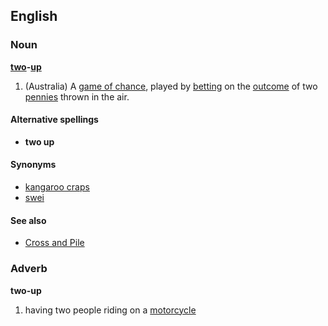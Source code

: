 ==English==
===Noun===
'''[[two]]-[[up]]''' 
{{wikipedia}}
# (Australia) A [[game of chance]], played by [[bet]]ting on the [[outcome]] of two [[penny|pennies]] thrown in the air.

====Alternative spellings====
*'''two up'''

====Synonyms====
*[[kangaroo craps]]<!-- dumb name used for the game in US casino at one point -->
*[[swei]]<!-- according to wikipedia -->

====See also====
*[[Cross and Pile]]<!-- similar coin-tossing game -->

===Adverb===
'''two-up'''
# having two people riding on a [[motorcycle]]
